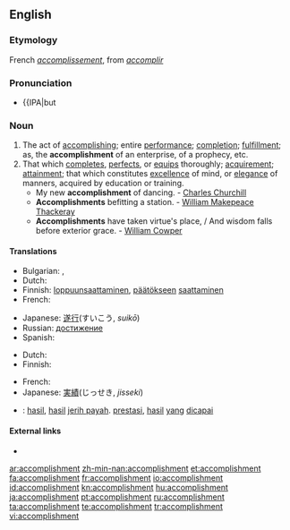 ==English==
{{webster 1913}}

===Etymology===
French ''[[accomplissement]]'', from ''[[accomplir]]''

===Pronunciation===
* {{a|RP}} {{IPA|but

===Noun===
{{en-noun}}

# The act of [[accomplish]]ing; entire [[performance]]; [[completion]]; [[fulfillment]]; as, the '''accomplishment''' of an enterprise, of a prophecy, etc.
# That which [[complete]]s, [[perfect]]s, or [[equip]]s thoroughly; [[acquirement]]; [[attainment]]; that which constitutes [[excellence]] of mind, or [[elegance]] of manners, acquired by education or training.
#* My new '''accomplishment''' of dancing. - [[w:Charles Churchill (satirist)|Charles Churchill]]
#* '''Accomplishments''' befitting a station. - [[w:William Makepeace Thackeray|William Makepeace Thackeray]]
#* '''Accomplishments''' have taken virtue's place, / And wisdom falls before exterior grace. - [[w:William Cowper|William Cowper]]

====Translations====
{{trans-top|the act of accomplishing}}
* Bulgarian: {{t|bg|завършване|sc=Cyrl}},  {{t|bg|изпълнение|sc=Cyrl}}
* Dutch: {{t-|nl|voltooiing|f}}
* Finnish: [[loppuunsaattaminen]], [[päätökseen]] [[saattaminen]]
* French: {{t|fr|accomplissement|m}}
{{trans-mid}}
* Japanese: [[遂行]](すいこう, ''suikō'')
* Russian: [[достижение]] {{n}}
* Spanish: {{t-|es|logros|m}}
{{trans-bottom}}

{{trans-top|that which completes}}
* Dutch: {{t+|nl|prestatie|f}}
* Finnish: {{t+|fi|saavutus}}
{{trans-mid}}
* French: {{t|fr|accomplissement|m}}
* Japanese: [[実績]](じっせき, ''jisseki'')
{{trans-bottom}}

{{checktrans-top}}
{{checktrans-mid}}
* {{ttbc|Indonesian}}: [[hasil]], [[hasil]] [[jerih payah]]. [[prestasi]], [[hasil]] [[yang]] [[capai|dicapai]]
{{checktrans-bottom}}

====External links====
* {{R:Webster 1913}}

[[ar:accomplishment]]
[[zh-min-nan:accomplishment]]
[[et:accomplishment]]
[[fa:accomplishment]]
[[fr:accomplishment]]
[[io:accomplishment]]
[[id:accomplishment]]
[[kn:accomplishment]]
[[hu:accomplishment]]
[[ja:accomplishment]]
[[pt:accomplishment]]
[[ru:accomplishment]]
[[ta:accomplishment]]
[[te:accomplishment]]
[[tr:accomplishment]]
[[vi:accomplishment]]